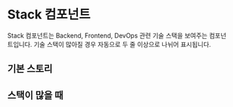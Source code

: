 
<Meta title="Components/Stack" component={Stack} />

# Stack 컴포넌트

Stack 컴포넌트는 Backend, Frontend, DevOps 관련 기술 스택을 보여주는 컴포넌트입니다. 기술 스택이 많아질 경우 자동으로 두 줄 이상으로 나뉘어 표시됩니다.

## 기본 스토리

<Canvas>
  <Story
    name="Default"
    args={{
      stacks: {
        backendStack: ['Go Lang', 'PostgreSQL', 'Nest.JS', 'Python'],
        frontendStack: ['Zustand', 'Next.js', 'TS'],
        devopsStack: ['Jenkins CI', 'GCP', 'Terraform', 'Github Actions'],
      },
    }}
  />
</Canvas>

## 스택이 많을 때

<Canvas>
  <Story
    name="ManyStacks"
    args={{
      stacks: {
        backendStack: [
          'Go Lang',
          'PostgreSQL',
          'Nest.JS',
          'Python',
          'Node.js',
          'Ruby',
          'Java',
          'Spring Boot',
        ],
        frontendStack: [
          'Zustand',
          'Next.js',
          'TS',
          'React',
          'Redux',
          'Vue.js',
          'JavaScript',
          'TypeScript',
          'TypeScript',
        ],
        devopsStack: [
          'Jenkins CI',
          'GCP',
          'Terraform',
          'Github Actions',
          'AWS',
          'Kubernetes',
          'Docker',
          'Azure',
        ],
      },
    }}
  />
</Canvas>
